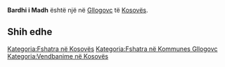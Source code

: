 {{Fshat në 
 | Emri                = Bardhi i Madh
 | EmriAlt                = 
 | NAME_SHORT_FORM=      
 | NAME_GENERIC=      
 | NAME_SORT_NAME_RO=      BARDHIIMADH
 | FULL_NAME_RO = Bardhi i Madh
 | FULL_NAME_ND_RO=Bardhi i Madh
 | SORT_NAME_RG=BARDHIIMADH
 | FULL_NAME_RG=Bardhi i Madh
 | FULL_NAME_ND_RG=Bardhi i Madh
 | SRP_NAME_SHORT_FORM=      
 | SRP_NAME_GENERIC=      
 | SRP_NAME_SORT_NAME_RO=      
 | SRP_FULL_NAME_RO = 
 | SRP_FULL_NAME_ND_RO=
 | SRP_SORT_NAME_RG=
 | SRP_FULL_NAME_RG=
 | SRP_FULL_NAME_ND_RG=
 | Emri (Rasa dhanore) = 
 | Figura              = 
 | Shteti              = Kosovo
 | Komuna              = Gllogovc
 | Kodi postar         = 
 | Sipërfaqja          = 

 | Popullsia           = 

 | Regj. i popullsisë  = 
 | Dend. e popullsisë  = 
 | Faqja zyrtare       = 
 <!--- Koordinatat ----> 
 | Gjerësia            = 42.637042
 | Gjatësia            = 21.02616
 | Lartësia            = 
}}
'''Bardhi i Madh''' është një [[]] në [[Gllogovc]] të [[Kosovës]].

<!-- == Gjeografia == -->
<!-- == Historia == -->
<!-- == Demografia == -->
== Shih edhe ==
{{Komuna Gllogovc}}
{{Kosovo-Administrata-Cung}}

[[Kategoria:Fshatra në Kosovës]]
[[Kategoria:Fshatra në Kommunes Gllogovc]]
[[Kategoria:Vendbanime në Kosovës]]